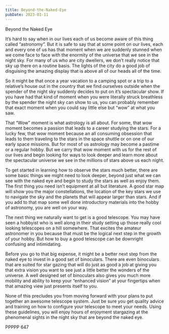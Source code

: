 ```yaml
---
title: Beyond-the-Naked-Eye
pubDate: 2023-01-11
---
```


Beyond the Naked Eye

It’s hard to say when in our lives each of us become aware of this thing called “astronomy”.  But it is safe to say that at some point on our lives, each and every one of us has that moment when we are suddenly stunned when we come face to face with the enormity of the universe that we see in the night sky.  For many of us who are city dwellers, we don’t really notice that sky up there on a routine basis.  The lights of the city do a good job of disguising the amazing display that is above all of our heads all of the time.

So it might be that once a year vacation to a camping spot or a trip to a relative’s house out in the country that we find ourselves outside when the spender of the night sky suddenly decides to put on it’s spectacular show.  If you have had that kind of moment when you were literally struck breathless by the spender the night sky can show to us, you can probably remember that exact moment when you could say little else but “wow” at what you saw.

That “Wow” moment is what astrology is all about.  For some, that wow moment becomes a passion that leads to a career studying the stars.  For a lucky few, that wow moment because an all consuming obsession that leads to them traveling to the stars in the space shuttle or on one of our early space missions.  But for most of us astrology may become a pastime or a regular hobby.  But we carry that wow moment with us for the rest of our lives and begin looking for ways to look deeper and learn more about the spectacular universe we see in the millions of stars above us each night.

To get started in learning how to observe the stars much better, there are some basic things we might need to look deeper, beyond just what we can see with the naked eye and begin to study the stars as well as enjoy them.  The first thing you need isn’t equipment at all but literature.  A good star map will show you the major constellations, the location of the key stars we use to navigate the sky and the planets that will appear larger than stars.  And if you add to that map some well done introductory materials into the hobby of astronomy, you are well on your way.

The next thing we naturally want to get is a good telescope.  You may have seen a hobbyist who is well along in their study setting up those really cool looking telescopes on a hill somewhere.  That excites the amateur astronomer in you because that must be the logical next step in the growth of your hobby.  But how to buy a good telescope can be downright confusing and intimidating.

Before you go to that big expense, it might be a better next step from the naked eye to invest in a good set of binoculars.  There are even binoculars that are suited for star gazing that will do just as good a job at giving you that extra vision you want to see just a little better the wonders of the universe.  A well designed set of binoculars also gives you much more mobility and ability to keep your “enhanced vision” at your fingertips when that amazing view just presents itself to you.

None of this precludes you from moving forward with your plans to put together an awesome telescope system.  Just be sure you get quality advice and training on how to configure your telescope to meet your needs.  Using these guidelines, you will enjoy hours of enjoyment stargazing at the phenomenal sights in the night sky that are beyond the naked eye.

PPPPP 647